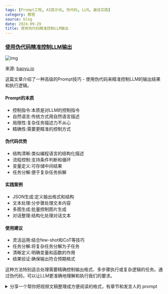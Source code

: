 ```yaml
---
tags: [Prompt工程, AI提示词, 伪代码, LLM, 最佳实践]
category: 教程
source: blog
date: 2024-09-29
title: 使用伪代码精准控制LLM输出
---
```


### [使用伪代码精准控制LLM输出](https://baoyu.io/blog/prompt-engineering/advanced-prompting-using-pseudocode-to-control-llm-output)

![img](https://img.mengpeng.tech/i/2024/12/05/6751388f6c165.webp)

来源: [baoyu.io](https://baoyu.io/blog/prompt-engineering/advanced-prompting-using-pseudocode-to-control-llm-output)

这篇文章介绍了一种高级的Prompt技巧 - 使用伪代码来精准控制LLM的输出结果和执行逻辑。

#### Prompt的本质
- 控制指令:本质是对LLM的控制指令
- 自然语言:传统方式用自然语言描述
- 局限性:复杂任务描述力不从心
- 精确性:需要更精准的控制方式

#### 伪代码优势
- 结构清晰:类似编程语言的结构化描述
- 流程控制:支持条件判断和循环
- 变量定义:可存储中间结果
- 任务分解:便于复杂任务拆解

#### 实践案例
- JSON生成:定义输出格式和结构
- 文本处理:分步骤处理文本内容
- 多图生成:批量控制图片生成
- 对话整理:结构化处理对话文本

#### 使用建议
- 灵活运用:结合few-shot和CoT等技巧
- 任务分解:将复杂任务分解为子任务
- 清晰定义:明确变量和函数的作用
- 结果验证:确保输出符合预期格式

这种方法特别适合处理需要精确控制输出格式、多步骤执行或复杂逻辑的任务。通过伪代码，可以让LLM更准确地理解和执行我们的要求。 

<details>
<summary>分享一个帮你把视频文稿整理成方便阅读的格式，有章节和发言人的 prompt</summary>
```
You task is to re-organize video transcripts for readability, and recognize speakers for multi-person dialogues. Here are the pseudo-code on how to do it:

def extract_subject(transcript):
  # Find the subject in the transcript and return it as a string.

def extract_chapters(transcript):
  # Find the chapters in the transcript and return them as a list of strings.

def extract_speakers(transcript):
  # Find the speakers in the transcript and return them as a list of strings.

def find_paragraphs_and_speakers_in_chapter(chapter):
  # Find the paragraphs and speakers in a chapter and return them as a list of tuples.
  # Each tuple contains the speaker and their paragraphs.

def format_transcript(transcript):
  # extract the subject, speakers, chapters and print them
  subject = extract_subject(transcript)
  print("Subject:", subject)
  speakers = extract_speakers(transcript)
  print("Speakers:", speakers)
  chapters = extract_chapters(transcript)
  print("Chapters:", chapters)

  # format the transcript
  formatted_transcript = f"# {subject}\n\n"
  for chapter in chapters:
    formatted_transcript += f"## {chapter}\n\n"
    paragraphs_and_speakers = find_paragraphs_and_speakers_in_chapter(chapter)
    for speaker, paragraphs in paragraphs_and_speakers:
      # if there are multiple speakers, print the speaker's name before each paragraph
      if speakers.size() > 1:
        formatted_transcript += f"{speaker}:"
      formatted_transcript += f"{speaker}:"
      for paragraph in paragraphs:
        formatted_transcript += f" {paragraph}\n\n"
      formatted_transcript += "\n\n"

  return formatted_transcript

print(format_transcript($user_input))
```
</details>